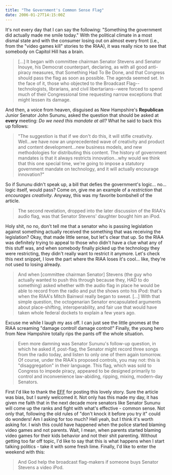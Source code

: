 ```yaml
---
title: "The Government's Common Sense Flag"
date: 2006-01-27T14:15:00Z
---
```


It's not every day that I can say the following: "Something the government did actually made me smile today." With the political climate in a most dismal state and with the consumer losing out on almost every front (i.e., from the "video games kill" stories to the RIAA), it was really nice to see that somebody on Capitol Hill has a brain.

> [...] It began with committee chairman Senator Stevens and Senator Inouye, his Democrat counterpart, declaring, as with all good anti-piracy measures, that Something Had To Be Done, and that Congress should pass the flag as soon as possible. The agenda seemed set. In the face of it, those who objected to the Broadcast Flag--technologists, librarians, and civil libertarians--were forced to spend much of their Congressional time requesting narrow exceptions that might lessen its damage.

And then, a voice from heaven, disguised as New Hampshire's **Republican** Junior Senator John Sununu, asked the question that should be asked at **every** meeting: *Do we need this mandate at all?* What he said to back this up follows:

> "The suggestion is that if we don't do this, it will stifle creativity. Well...we have now an unprecedented wave of creativity and product and content development...new business models, and new methodologies for distributing this content. The history of government mandates is that it always restricts innovation...why would we think that this one special time, we're going to impose a statutory government mandate on technology, and it will actually encourage innovation?"

So if Sununu didn't speak up, a bill that defies the government's logic... no... logic itself, would pass? Come on, give me an example of a *restriction* that *encourages creativity*. Anyway, this was my favorite bombshell of the article.

> The second revelation, dropped into the later discussion of the RIAA's audio flag, was that Senator Stevens' daughter bought him an iPod.

Holy shit, no no, don't tell me that a senator who is passing legislation against something actually received the something that was receiving the legislation? Okay, that made little sense, but let's clear that up. So the RIAA was definitely trying to appeal to those who didn't have a clue what any of this stuff was, and when somebody finally picked up the technology they were restricting, they didn't really want to restrict it anymore. Let's check this next snippet, I love the part where the RIAA loses it's cool... like, they're not used to losing already.

> And when [committee chairman Senator] Stevens (the guy who actually wanted to push this through because they, HAD to do something) asked whether with the audio flag in place he would be able to record from the radio and put the shows onto his iPod: that's when the RIAA's Mitch Bainwol really began to sweat. [...] With that simple question, the octogenarian Senator encapsulated arguments about place-shifting, interoperability, and fair use that would have taken whole federal dockets to explain a few years ago.

Excuse me while I laugh my ass off. I can just see the little gnomes at the RIAA screaming "damage control! damage control!" Finally, the young hero from New Hampshire totally rips the pants off the whole situation.

> Even more damning was Senator Sununu's follow-up question, in which he asked if, post-flag, the Senator might record three songs from the radio today, and listen to only one of them again tomorrow. Of course, under the RIAA's proposed controls, you may not: this is "disaggregation" in their language. This flag, which was sold to Congress to impede piracy, appeared to be designed primarily to control and inconvenience law-abiding, ripping, mixing, modern-day Senators.

First I'd like to thank the [EFF][1] for posting this lovely story. Sure the article was bias, but I surely welcomed it. Not only has this made my day, it has given me faith that in the next decade more senators like Senator Sununu will come up the ranks and fight with what's effective - common sense. Not only that, following the old rules of "don't knock it before you try it" could do wonders! Am I asking for too much? Hell yeah, but I think it's worth asking for. I wish this could have happened when the police started blaming video games and not parents. Wait, I mean, when parents started blaming video games for their kids behavior and not their shit parenting. Without getting too far off topic, I'd like to say that this is what happens when I start talking politics - take it with some fresh lime. Finally, I'd like to enter the weekend with this:

> And God help the broadcast flag-makers if someone buys Senator Stevens a video iPod.

 [1]: http://www.eff.org/deeplinks/archives/004343.php
